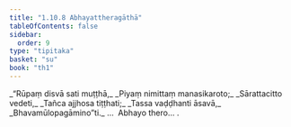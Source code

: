 ```yaml
---
title: "1.10.8 Abhayattheragāthā"
tableOfContents: false
sidebar:
  order: 9
type: "tipitaka"
basket: "su"
book: "th1"
---
```



<DynamicBreadcrumb />

<Division number="98" book="th1">

<Paragraph number="219" type="verses" book="th1">
_“Rūpaṃ disvā sati muṭṭhā,_  
_Piyaṃ nimittaṃ manasikaroto;_  
_Sārattacitto vedeti,_  
_Tañca ajjhosa tiṭṭhati;_  
_Tassa vaḍḍhanti āsavā,_  
_Bhavamūlopagāmino”ti._  


</Paragraph>
</Division>

<Paragraph number="220" type="center" book="th1">
…  Abhayo thero… .
</Paragraph>